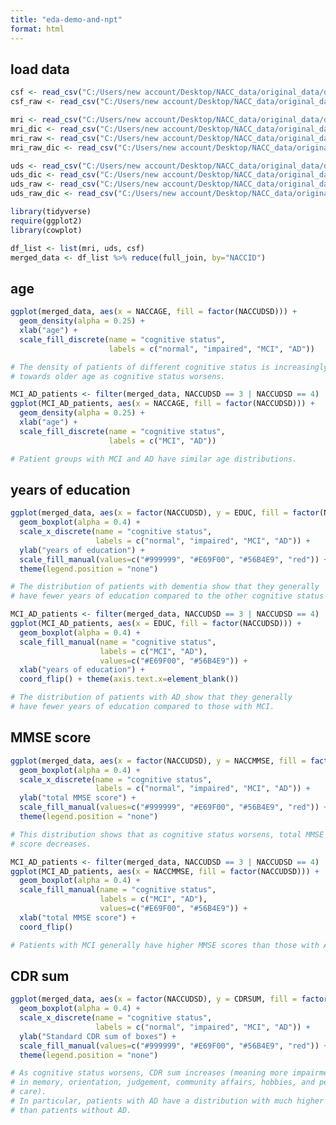 ---
title: "eda-demo-and-npt"
format: html
---

## load data
```{r}
csf <- read_csv("C:/Users/new account/Desktop/NACC_data/original_data/data_cleaned/csf.csv")
csf_raw <- read_csv("C:/Users/new account/Desktop/NACC_data/original_data/data_raw/investigator_fcsf_nacc57.csv")

mri <- read_csv("C:/Users/new account/Desktop/NACC_data/original_data/data_cleaned/mri.csv")
mri_dic <- read_csv("C:/Users/new account/Desktop/NACC_data/original_data/data_dictionary/mri_feature_dictionary_cleaned.csv")
mri_raw <- read_csv("C:/Users/new account/Desktop/NACC_data/original_data/data_raw/investigator_mri_nacc57.csv")
mri_raw_dic <- read_csv("C:/Users/new account/Desktop/NACC_data/original_data/data_dictionary/mri-dictionary.csv")

uds <- read_csv("C:/Users/new account/Desktop/NACC_data/original_data/data_cleaned/uds.csv")
uds_dic <- read_csv("C:/Users/new account/Desktop/NACC_data/original_data/data_dictionary/uds_feature_dictionary_cleaned.csv")
uds_raw <- read_csv("C:/Users/new account/Desktop/NACC_data/original_data/data_raw/investigator_uds_baseline.csv")
uds_raw_dic <- read_csv("C:/Users/new account/Desktop/NACC_data/original_data/data_dictionary/uds3-rdd.csv")

library(tidyverse)
require(ggplot2)
library(cowplot)

df_list <- list(mri, uds, csf)
merged_data <- df_list %>% reduce(full_join, by="NACCID")

```


## age
```{r}
ggplot(merged_data, aes(x = NACCAGE, fill = factor(NACCUDSD))) + 
  geom_density(alpha = 0.25) + 
  xlab("age") +
  scale_fill_discrete(name = "cognitive status", 
                      labels = c("normal", "impaired", "MCI", "AD"))

# The density of patients of different cognitive status is increasingly shifted
# towards older age as cognitive status worsens.

MCI_AD_patients <- filter(merged_data, NACCUDSD == 3 | NACCUDSD == 4)
ggplot(MCI_AD_patients, aes(x = NACCAGE, fill = factor(NACCUDSD))) + 
  geom_density(alpha = 0.25) + 
  xlab("age") +
  scale_fill_discrete(name = "cognitive status", 
                      labels = c("MCI", "AD"))

# Patient groups with MCI and AD have similar age distributions. 
```

## years of education
```{r}
ggplot(merged_data, aes(x = factor(NACCUDSD), y = EDUC, fill = factor(NACCUDSD))) + 
  geom_boxplot(alpha = 0.4) + 
  scale_x_discrete(name = "cognitive status", 
                   labels = c("normal", "impaired", "MCI", "AD")) +
  ylab("years of education") + 
  scale_fill_manual(values=c("#999999", "#E69F00", "#56B4E9", "red")) + 
  theme(legend.position = "none")

# The distribution of patients with dementia show that they generally
# have fewer years of education compared to the other cognitive status groups.

MCI_AD_patients <- filter(merged_data, NACCUDSD == 3 | NACCUDSD == 4)
ggplot(MCI_AD_patients, aes(x = EDUC, fill = factor(NACCUDSD))) + 
  geom_boxplot(alpha = 0.4) + 
  scale_fill_manual(name = "cognitive status", 
                    labels = c("MCI", "AD"),
                    values=c("#E69F00", "#56B4E9")) +
  xlab("years of education") + 
  coord_flip() + theme(axis.text.x=element_blank())

# The distribution of patients with AD show that they generally
# have fewer years of education compared to those with MCI.

```

## MMSE score
```{r}
ggplot(merged_data, aes(x = factor(NACCUDSD), y = NACCMMSE, fill = factor(NACCUDSD))) + 
  geom_boxplot(alpha = 0.4) + 
  scale_x_discrete(name = "cognitive status", 
                   labels = c("normal", "impaired", "MCI", "AD")) +
  ylab("total MMSE score") + 
  scale_fill_manual(values=c("#999999", "#E69F00", "#56B4E9", "red")) + 
  theme(legend.position = "none")

# This distribution shows that as cognitive status worsens, total MMSE
# score decreases.

MCI_AD_patients <- filter(merged_data, NACCUDSD == 3 | NACCUDSD == 4)
ggplot(MCI_AD_patients, aes(x = NACCMMSE, fill = factor(NACCUDSD))) + 
  geom_boxplot(alpha = 0.4) + 
  scale_fill_manual(name = "cognitive status", 
                    labels = c("MCI", "AD"),
                    values=c("#E69F00", "#56B4E9")) +
  xlab("total MMSE score") + 
  coord_flip()

# Patients with MCI generally have higher MMSE scores than those with AD. 
```

## CDR sum
```{r}
ggplot(merged_data, aes(x = factor(NACCUDSD), y = CDRSUM, fill = factor(NACCUDSD))) + 
  geom_boxplot(alpha = 0.4) + 
  scale_x_discrete(name = "cognitive status", 
                   labels = c("normal", "impaired", "MCI", "AD")) +
  ylab("Standard CDR sum of boxes") + 
  scale_fill_manual(values=c("#999999", "#E69F00", "#56B4E9", "red")) + 
  theme(legend.position = "none")

# As cognitive status worsens, CDR sum increases (meaning more impairment
# in memory, orientation, judgement, community affairs, hobbies, and personal
# care). 
# In particular, patients with AD have a distribution with much higher CDR sums
# than patients without AD.
```

